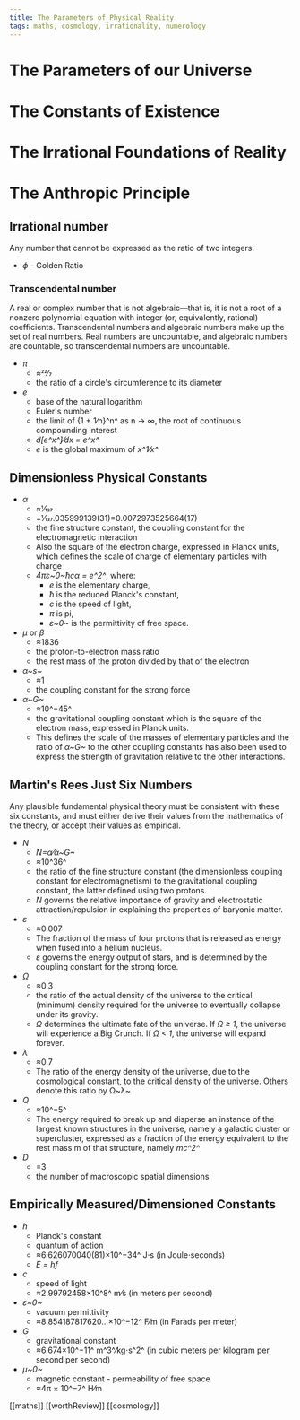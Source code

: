 ```yaml
---
title: The Parameters of Physical Reality
tags: maths, cosmology, irrationality, numerology
---
```


# The Parameters of our Universe

# The Constants of Existence

# The Irrational Foundations of Reality

# The Anthropic Principle

## Irrational number

Any number that cannot be expressed as the ratio of two integers.

- _$\phi$_ - Golden Ratio

### Transcendental number

A real or complex number that is not algebraic—that is, it is not a root of a nonzero polynomial equation with integer (or, equivalently, rational) coefficients. Transcendental numbers and algebraic numbers make up the set of real numbers. Real numbers are uncountable, and algebraic numbers are countable, so transcendental numbers are uncountable.

- _π_
  - ≈22⁄7
  - the ratio of a circle's circumference to its diameter
- _e_
  - base of the natural logarithm
  - Euler's number
  - the limit of {1 + 1⁄n}^n^ as n -> ∞, the root of continuous compounding interest
  - _d[e^x^]⁄dx = e^x^_
  - _e_ is the global maximum of _x^1⁄x^_

## Dimensionless Physical Constants

- _α_
  - ≈1⁄137
  - =​1⁄137.035999139(31)=0.0072973525664(17)
  - the fine structure constant, the coupling constant for the electromagnetic interaction
  - Also the square of the electron charge, expressed in Planck units, which defines the scale of charge of elementary particles with charge
  - _4πε~0~ħcα = e^2^_, where:
    - _e_ is the elementary charge,
    - _ħ_ is the reduced Planck's constant,
    - _c_ is the speed of light,
    - _π_ is pi,
    - _ε~0~_ is the permittivity of free space.
- _μ_ or _β_
  - ≈1836
  - the proton-to-electron mass ratio
  - the rest mass of the proton divided by that of the electron
- _α~s~_
  - ≈1
  - the coupling constant for the strong force
- _α~G~_
  - ≈10^−45^
  - the gravitational coupling constant which is the square of the electron mass, expressed in Planck units.
  - This defines the scale of the masses of elementary particles and the ratio of _α~G~_ to the other coupling constants has also been used to express the strength of gravitation relative to the other interactions.

## Martin's Rees Just Six Numbers

Any plausible fundamental physical theory must be consistent with these six constants, and must either derive their values from the mathematics of the theory, or accept their values as empirical.

- _N_
  - _N=α⁄α~G~_
  - ≈10^36^
  - the ratio of the fine structure constant (the dimensionless coupling constant for electromagnetism) to the gravitational coupling constant, the latter defined using two protons.
  - _N_ governs the relative importance of gravity and electrostatic attraction/repulsion in explaining the properties of baryonic matter.
- _ε_
  - ≈0.007
  - The fraction of the mass of four protons that is released as energy when fused into a helium nucleus.
  - _ε_ governs the energy output of stars, and is determined by the coupling constant for the strong force.
- _Ω_
  - ≈0.3
  - the ratio of the actual density of the universe to the critical (minimum) density required for the universe to eventually collapse under its gravity.
  - _Ω_ determines the ultimate fate of the universe. If _Ω ≥ 1_, the universe will experience a Big Crunch. If _Ω < 1_, the universe will expand forever.
- _λ_
  - ≈0.7
  - The ratio of the energy density of the universe, due to the cosmological constant, to the critical density of the universe. Others denote this ratio by Ω~λ~
- _Q_
  - ≈10^−5^
  - The energy required to break up and disperse an instance of the largest known structures in the universe, namely a galactic cluster or supercluster, expressed as a fraction of the energy equivalent to the rest mass m of that structure, namely _mc^2^_
- _D_
  - =3
  - the number of macroscopic spatial dimensions

## Empirically Measured/Dimensioned Constants

- _h_
  - Planck's constant
  - quantum of action
  - ≈6.626070040(81)×10^−34^ J⋅s (in Joule⋅seconds)
  - _E = hf_
- _c_
  - speed of light
  - ≈2.99792458×10^8^ m⁄s (in meters per second)
- _ε~0~_
  - vacuum permittivity
  - ≈8.854187817620...×10^−12^ F⁄m (in Farads per meter)
- _G_
  - gravitational constant
  - ≈6.674×10^−11^ m^3^⁄kg⋅s^2^ (in cubic meters per kilogram per second per second)
- _μ~0~_
  - magnetic constant - permeability of free space
  - ≈4π × 10^−7^ H⁄m

[[maths]] [[worthReview]] [[cosmology]]
